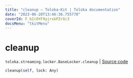 ```yaml
---
title: "cleanup — Toloka-Kit | Toloka documentation"
date: "2023-06-20T13:46:36.755778"
coverId: F_bIcOYF9yjrxkPZrXc3
docsMenu: "tkitMenu"
---
```


# cleanup

`toloka.streaming.locker.BaseLocker.cleanup` | [Source code](https://github.com/Toloka/toloka-kit/blob/v1.2.0/src/streaming/locker.py#L34)

```python
cleanup(self, lock: Any)
```